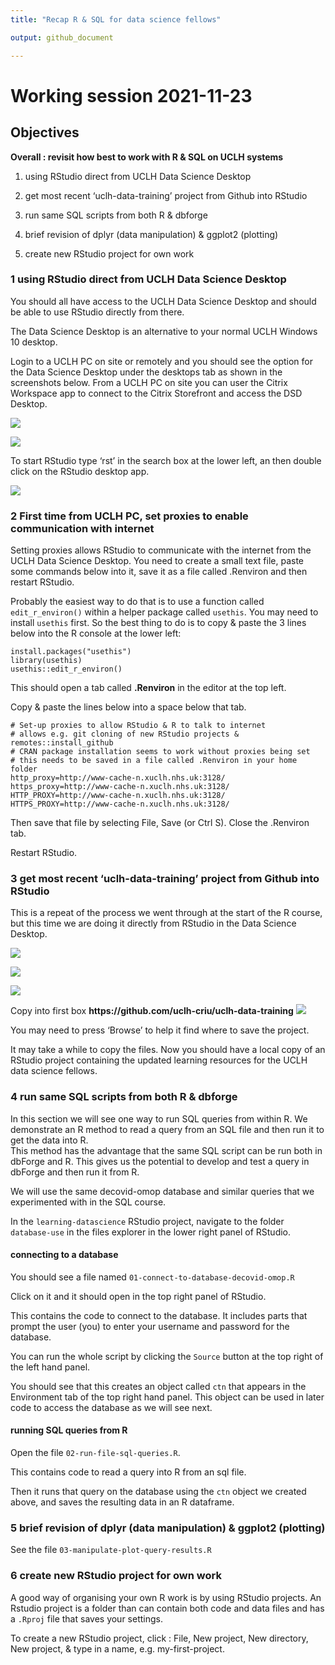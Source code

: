 ```yaml
---
title: "Recap R & SQL for data science fellows"

output: github_document

---
```


# Working session 2021-11-23

## Objectives

**Overall : revisit how best to work with R & SQL on UCLH systems**

1. using RStudio direct from UCLH Data Science Desktop

2. get most recent ‘uclh-data-training’ project from Github into RStudio

3. run same SQL scripts from both R & dbforge

4. brief revision of dplyr (data manipulation) & ggplot2 (plotting)

5. create new RStudio project for own work


### 1 using RStudio direct from UCLH Data Science Desktop

You should all have access to the UCLH Data Science Desktop and should be able to use RStudio directly from there.

The Data Science Desktop is an alternative to your normal UCLH Windows 10 desktop.

Login to a UCLH PC on site or remotely and you should see the option for the Data Science Desktop under the desktops tab as shown in the screenshots below. From a UCLH PC on site you can user the Citrix Workspace app to connect to the Citrix Storefront and access the DSD Desktop.


![](../images/uclh-desktops.png)

![](../images/uclh-data-science-desktop.png)

To start RStudio type 'rst' in the search box at the lower left, an then double click on the RStudio desktop app.

![](../images/uclh-data-science-desktop-rstudio.png)

### 2 First time from UCLH PC, set proxies to enable communication with internet

Setting proxies allows RStudio to communicate with the internet from the UCLH Data Science Desktop. You need to create a small text file, paste some commands below into it, save it as a file called .Renviron and then restart RStudio.

Probably the easiest way to do that is to use a function called `edit_r_environ()` within a helper package called `usethis`. You may need to install `usethis` first. So the best thing to do is to copy & paste the 3 lines below into the R console at the lower left:

```
install.packages("usethis")
library(usethis)
usethis::edit_r_environ()
```

This should open a tab called **.Renviron** in the editor at the top left.

Copy & paste the lines below into a space below that tab.

```
# Set-up proxies to allow RStudio & R to talk to internet
# allows e.g. git cloning of new RStudio projects & remotes::install_github
# CRAN package installation seems to work without proxies being set
# this needs to be saved in a file called .Renviron in your home folder
http_proxy=http://www-cache-n.xuclh.nhs.uk:3128/
https_proxy=http://www-cache-n.xuclh.nhs.uk:3128/
HTTP_PROXY=http://www-cache-n.xuclh.nhs.uk:3128/
HTTPS_PROXY=http://www-cache-n.xuclh.nhs.uk:3128/
```

Then save that file by selecting File, Save (or Ctrl S). Close the .Renviron tab.

Restart RStudio.


### 3 get most recent ‘uclh-data-training’ project from Github into RStudio

This is a repeat of the process we went through at the start of the R course, but this time we are doing it directly from RStudio in the Data Science Desktop.


![](../images/00-01-new-project.png)


![](../images/00-02-from-version-control.png)


![](../images/00-03-from-git.png)

Copy into first box **https://github.com/uclh-criu/uclh-data-training**
![](../images/00-04-git-url.png)

You may need to press 'Browse' to help it find where to save the project.

It may take a while to copy the files. Now you should have a local copy of an RStudio project containing the updated learning resources for the UCLH data science fellows.


### 4 run same SQL scripts from both R & dbforge

In this section we will see one way to run SQL queries from within R. We demonstrate an R method to read a query from an SQL file and then run it to get the data into R.  
This method has the advantage that the same SQL script can be run both in dbForge and R. This gives us the potential to develop and test a query in dbForge and then run it from R.

We will use the same decovid-omop database and similar queries that we experimented with in the SQL course.

In the `learning-datascience` RStudio project, navigate to the folder `database-use` in the files explorer in the lower right panel of RStudio.


#### connecting to a database

You should see a file named `01-connect-to-database-decovid-omop.R`

Click on it and it should open in the top right panel of RStudio.

This contains the code to connect to the database. It includes parts that prompt the user (you) to enter your username and password for the database.

You can run the whole script by clicking the `Source` button at the top right of the left hand panel.

You should see that this creates an object called `ctn` that appears in the Environment tab of the top right hand panel. This object can be used in later code to access the database as we will see next.

#### running SQL queries from R

Open the file `02-run-file-sql-queries.R`.

This contains code to read a query into R from an sql file.

Then it runs that query on the database using the `ctn` object we created above, and saves the resulting data in an R dataframe.


### 5 brief revision of dplyr (data manipulation) & ggplot2 (plotting)

See the file `03-manipulate-plot-query-results.R`


### 6 create new RStudio project for own work

A good way of organising your own R work is by using RStudio projects. An Rstudio project is a folder than can contain both code and data files and has a `.Rproj` file that saves your settings.

To create a new RStudio project, click : 
File, New project, New directory, New project, & type in a name, e.g. my-first-project.

